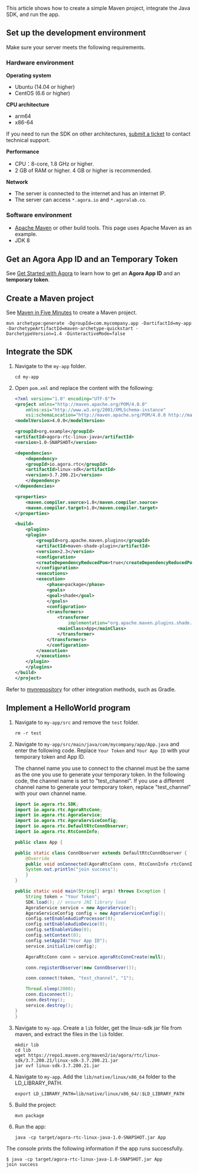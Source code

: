 
<PlatformWrapper platform="linux-java">
This article shows how to create a simple Maven project, integrate the <Vpd k="NAME" /> Java SDK, and run the app.

## Set up the development environment

Make sure your server meets the following requirements.

### Hardware environment

**Operating system**

- Ubuntu (14.04 or higher)
- CentOS (6.6 or higher)

**CPU architecture**

- arm64
- x86-64

If you need to run the SDK on other architectures, [submit a ticket](https://agora-ticket.agora.io/) to contact technical support.

**Performance**

- CPU：8-core, 1.8 GHz or higher.
- 2 GB of RAM or higher. 4 GB or higher is recommended.

**Network**

- The server is connected to the internet and has an internet IP.
- The server can access `*.agora.io` and `*.agoralab.co`.

### Software environment

- [Apache Maven](https://maven.apache.org/download.cgi) or other build tools. This page uses Apache Maven as an example.
- JDK 8

## Get an Agora App ID and an <Vg k="VSDK" /> Temporary Token

See [Get Started with Agora](../reference/manage-agora-account) to learn how to get an **Agora App ID** and an **<Vg k="VSDK" /> temporary token**.

## Create a Maven project

See [Maven in Five Minutes](https://maven.apache.org/guides/getting-started/maven-in-five-minutes.html) to create a Maven project.

```shell
mvn archetype:generate -DgroupId=com.mycompany.app -DartifactId=my-app -DarchetypeArtifactId=maven-archetype-quickstart -DarchetypeVersion=1.4 -DinteractiveMode=false
```

## Integrate the SDK

1. Navigate to the `my-app` folder.

    ```shell
    cd my-app
    ```

2. Open `pom.xml` and replace the content with the following:

    ```xml
    <?xml version="1.0" encoding="UTF-8"?>
    <project xmlns="http://maven.apache.org/POM/4.0.0"
        xmlns:xsi="http://www.w3.org/2001/XMLSchema-instance"
        xsi:schemaLocation="http://maven.apache.org/POM/4.0.0 http://maven.apache.org/xsd/maven-4.0.0.xsd">
    <modelVersion>4.0.0</modelVersion>

    <groupId>org.example</groupId>
    <artifactId>agora-rtc-linux-java</artifactId>
    <version>1.0-SNAPSHOT</version>

    <dependencies>
        <dependency>
        <groupId>io.agora.rtc</groupId>
        <artifactId>linux-sdk</artifactId>
        <version>3.7.200.21</version>
        </dependency>
    </dependencies>

    <properties>
        <maven.compiler.source>1.8</maven.compiler.source>
        <maven.compiler.target>1.8</maven.compiler.target>
    </properties>

    <build>
        <plugins>
        <plugin>
            <groupId>org.apache.maven.plugins</groupId>
            <artifactId>maven-shade-plugin</artifactId>
            <version>2.3</version>
            <configuration>
            <createDependencyReducedPom>true</createDependencyReducedPom>
            </configuration>
            <executions>
            <execution>
                <phase>package</phase>
                <goals>
                <goal>shade</goal>
                </goals>
                <configuration>
                <transformers>
                    <transformer
                        implementation="org.apache.maven.plugins.shade.resource.ManifestResourceTransformer">
                    <mainClass>App</mainClass>
                    </transformer>
                </transformers>
                </configuration>
            </execution>
            </executions>
        </plugin>
        </plugins>
    </build>
    </project>
    ```

<div class="alert info">Refer to <a href="https://mvnrepository.com/artifact/io.agora.rtc/linux-sdk">mvnrepository</a> for other integration methods, such as Gradle.</div>

## Implement a HelloWorld program

1. Navigate to `my-app/src` and remove the `test` folder.

    ```shell
    rm -r test
    ```

2. Navigate to `my-app/src/main/java/com/mycompany/app/App.java` and enter the following code. Replace `Your Token` and `Your App ID` with your <Vg k="VSDK" /> temporary token and App ID.

    <div class="alert warning">The channel name you use to connect to the <Vg k="VSDK" /> channel must be the same as the one you use to generate your <Vg k="VSDK" /> temporary token. In the following code, the channel name is set to "test_channel". If you use a different channel name to generate your <Vg k="VSDK" /> temporary token, replace "test_channel" with your own channel name.</div>

    ```java
    import io.agora.rtc.SDK;
    import io.agora.rtc.AgoraRtcConn;
    import io.agora.rtc.AgoraService;
    import io.agora.rtc.AgoraServiceConfig;
    import io.agora.rtc.DefaultRtcConnObserver;
    import io.agora.rtc.RtcConnInfo;

    public class App {

    public static class ConnObserver extends DefaultRtcConnObserver {
        @Override
        public void onConnected(AgoraRtcConn conn, RtcConnInfo rtcConnInfo, int reason) {
        System.out.println("join success");
        }
    }

    public static void main(String[] args) throws Exception {
        String token = "Your Token";
        SDK.load(); // ensure JNI library load
        AgoraService service = new AgoraService();
        AgoraServiceConfig config = new AgoraServiceConfig();
        config.setEnableAudioProcessor(0);
        config.setEnableAudioDevice(0);
        config.setEnableVideo(0);
        config.setContext(0);
        config.setAppId("Your App ID");
        service.initialize(config);

        AgoraRtcConn conn = service.agoraRtcConnCreate(null);

        conn.registerObserver(new ConnObserver());

        conn.connect(token, "test_channel", "1");

        Thread.sleep(2000);
        conn.disconnect();
        conn.destroy();
        service.destroy();
    }
    }
    ```

3. Navigate to `my-app`. Create a `lib` folder, get the linux-sdk jar file from maven, and extract the files in the `lib` folder.

    ```shell
    mkdir lib
    cd lib
    wget https://repo1.maven.org/maven2/io/agora/rtc/linux-sdk/3.7.200.21/linux-sdk-3.7.200.21.jar
    jar xvf linux-sdk-3.7.200.21.jar
    ```

4. Navigate to `my-app`. Add the `lib/native/linux/x86_64` folder to the LD_LIBRARY_PATH.

    ```shell
    export LD_LIBRARY_PATH=lib/native/linux/x86_64/:$LD_LIBRARY_PATH
    ```

5. Build the project:

    ```shell
    mvn package
    ```

6. Run the app:

    ```shell
    java -cp target/agora-rtc-linux-java-1.0-SNAPSHOT.jar App
    ```

The console prints the following information if the app runs successfully.

```shell
$ java -cp target/agora-rtc-linux-java-1.0-SNAPSHOT.jar App
join success
```
</PlatformWrapper>